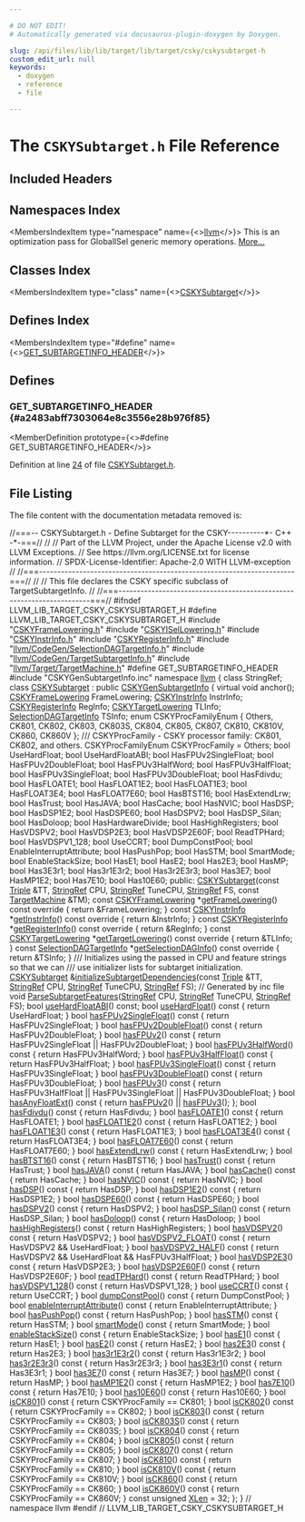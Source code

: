```yaml
---

# DO NOT EDIT!
# Automatically generated via docusaurus-plugin-doxygen by Doxygen.

slug: /api/files/lib/lib/target/lib/target/csky/cskysubtarget-h
custom_edit_url: null
keywords:
  - doxygen
  - reference
  - file

---
```





# The `CSKYSubtarget.h` File Reference

<DoxygenPage pluginConfig={pluginConfig}>



## Included Headers

<IncludesList>
<IncludesListItem
  filePath="CSKYFrameLowering.h"
  permalink="/docs/api/files/lib/lib/target/lib/target/csky/cskyframelowering-h"
  isLocal="true" />
<IncludesListItem
  filePath="CSKYISelLowering.h"
  permalink="/docs/api/files/lib/lib/target/lib/target/csky/cskyisellowering-h"
  isLocal="true" />
<IncludesListItem
  filePath="CSKYInstrInfo.h"
  permalink="/docs/api/files/lib/lib/target/lib/target/csky/cskyinstrinfo-h"
  isLocal="true" />
<IncludesListItem
  filePath="CSKYRegisterInfo.h"
  permalink="/docs/api/files/lib/lib/target/lib/target/csky/cskyregisterinfo-h"
  isLocal="true" />
<IncludesListItem
  filePath="llvm/CodeGen/SelectionDAGTargetInfo.h"
  permalink="/docs/api/files/include/include/llvm/include/llvm/codegen/selectiondagtargetinfo-h"
  isLocal="true" />
<IncludesListItem
  filePath="llvm/CodeGen/TargetSubtargetInfo.h"
  permalink="/docs/api/files/include/include/llvm/include/llvm/codegen/targetsubtargetinfo-h"
  isLocal="true" />
<IncludesListItem
  filePath="llvm/Target/TargetMachine.h"
  permalink="/docs/api/files/include/include/llvm/include/llvm/target/targetmachine-h"
  isLocal="true" />
<IncludesListItem
  filePath="CSKYGenSubtargetInfo.inc"
  permalink=""
  isLocal="true" />
</IncludesList>

## Namespaces Index

<MembersIndex>

<MembersIndexItem
  type="namespace"
  name={<><a href="/docs/api/namespaces/llvm">llvm</a></>}>
This is an optimization pass for GlobalISel generic memory operations. <a href="/docs/api/namespaces/llvm/#details">More...</a>
</MembersIndexItem>

</MembersIndex>

## Classes Index

<MembersIndex>

<MembersIndexItem
  type="class"
  name={<><a href="/docs/api/classes/llvm/cskysubtarget">CSKYSubtarget</a></>}>
</MembersIndexItem>

</MembersIndex>

## Defines Index

<MembersIndex>

<MembersIndexItem
  type="#define"
  name={<><a href="#a2483abff7303064e8c3556e28b976f85">GET&#95;SUBTARGETINFO&#95;HEADER</a></>}>
</MembersIndexItem>

</MembersIndex>


<SectionDefinition>

## Defines

### GET&#95;SUBTARGETINFO&#95;HEADER {#a2483abff7303064e8c3556e28b976f85}

<MemberDefinition
  prototype={<>#define GET&#95;SUBTARGETINFO&#95;HEADER</>}>

Definition at line <a href="#l00024">24</a> of file <a href="/docs/api/files/lib/lib/target/lib/target/csky/cskysubtarget-h">CSKYSubtarget.h</a>.
</MemberDefinition>

</SectionDefinition>

## File Listing

The file content with the documentation metadata removed is:

<ProgramListing>

<Link id="l00001" /><CodeLine lineNumber="1"><span class="doxyHighlightComment">//===-- CSKYSubtarget.h - Define Subtarget for the CSKY----------&#42;- C++ -&#42;-===//</span></CodeLine>
<Link id="l00002" /><CodeLine lineNumber="2"><span class="doxyHighlightComment">//</span></CodeLine>
<Link id="l00003" /><CodeLine lineNumber="3"><span class="doxyHighlightComment">// Part of the LLVM Project, under the Apache License v2.0 with LLVM Exceptions.</span></CodeLine>
<Link id="l00004" /><CodeLine lineNumber="4"><span class="doxyHighlightComment">// See https://llvm.org/LICENSE.txt for license information.</span></CodeLine>
<Link id="l00005" /><CodeLine lineNumber="5"><span class="doxyHighlightComment">// SPDX-License-Identifier: Apache-2.0 WITH LLVM-exception</span></CodeLine>
<Link id="l00006" /><CodeLine lineNumber="6"><span class="doxyHighlightComment">//</span></CodeLine>
<Link id="l00007" /><CodeLine lineNumber="7"><span class="doxyHighlightComment">//===----------------------------------------------------------------------===//</span></CodeLine>
<Link id="l00008" /><CodeLine lineNumber="8"><span class="doxyHighlightComment">//</span></CodeLine>
<Link id="l00009" /><CodeLine lineNumber="9"><span class="doxyHighlightComment">// This file declares the CSKY specific subclass of TargetSubtargetInfo.</span></CodeLine>
<Link id="l00010" /><CodeLine lineNumber="10"><span class="doxyHighlightComment">//</span></CodeLine>
<Link id="l00011" /><CodeLine lineNumber="11"><span class="doxyHighlightComment">//===----------------------------------------------------------------------===//</span></CodeLine>
<Link id="l00012" /><CodeLine lineNumber="12"></CodeLine>
<Link id="l00013" /><CodeLine lineNumber="13"><span class="doxyHighlightPreprocessor">#ifndef LLVM&#95;LIB&#95;TARGET&#95;CSKY&#95;CSKYSUBTARGET&#95;H</span></CodeLine>
<Link id="l00014" /><CodeLine lineNumber="14"><span class="doxyHighlightPreprocessor">#define LLVM&#95;LIB&#95;TARGET&#95;CSKY&#95;CSKYSUBTARGET&#95;H</span></CodeLine>
<Link id="l00015" /><CodeLine lineNumber="15"></CodeLine>
<Link id="l00016" /><CodeLine lineNumber="16"><span class="doxyHighlightPreprocessor">#include &quot;<a href="/docs/api/files/lib/lib/target/lib/target/csky/cskyframelowering-h">CSKYFrameLowering.h</a>&quot;</span></CodeLine>
<Link id="l00017" /><CodeLine lineNumber="17"><span class="doxyHighlightPreprocessor">#include &quot;<a href="/docs/api/files/lib/lib/target/lib/target/csky/cskyisellowering-h">CSKYISelLowering.h</a>&quot;</span></CodeLine>
<Link id="l00018" /><CodeLine lineNumber="18"><span class="doxyHighlightPreprocessor">#include &quot;<a href="/docs/api/files/lib/lib/target/lib/target/csky/cskyinstrinfo-h">CSKYInstrInfo.h</a>&quot;</span></CodeLine>
<Link id="l00019" /><CodeLine lineNumber="19"><span class="doxyHighlightPreprocessor">#include &quot;<a href="/docs/api/files/lib/lib/target/lib/target/csky/cskyregisterinfo-h">CSKYRegisterInfo.h</a>&quot;</span></CodeLine>
<Link id="l00020" /><CodeLine lineNumber="20"><span class="doxyHighlightPreprocessor">#include &quot;<a href="/docs/api/files/include/include/llvm/include/llvm/codegen/selectiondagtargetinfo-h">llvm/CodeGen/SelectionDAGTargetInfo.h</a>&quot;</span></CodeLine>
<Link id="l00021" /><CodeLine lineNumber="21"><span class="doxyHighlightPreprocessor">#include &quot;<a href="/docs/api/files/include/include/llvm/include/llvm/codegen/targetsubtargetinfo-h">llvm/CodeGen/TargetSubtargetInfo.h</a>&quot;</span></CodeLine>
<Link id="l00022" /><CodeLine lineNumber="22"><span class="doxyHighlightPreprocessor">#include &quot;<a href="/docs/api/files/include/include/llvm/include/llvm/target/targetmachine-h">llvm/Target/TargetMachine.h</a>&quot;</span></CodeLine>
<Link id="l00023" /><CodeLine lineNumber="23"></CodeLine>
<Link id="l00024" /><CodeLine lineNumber="24" lineLink="#a2483abff7303064e8c3556e28b976f85"><span class="doxyHighlightPreprocessor">#define GET&#95;SUBTARGETINFO&#95;HEADER</span></CodeLine>
<Link id="l00025" /><CodeLine lineNumber="25"><span class="doxyHighlightPreprocessor">#include &quot;CSKYGenSubtargetInfo.inc&quot;</span></CodeLine>
<Link id="l00026" /><CodeLine lineNumber="26"></CodeLine>
<Link id="l00027" /><CodeLine lineNumber="27"><span class="doxyHighlightKeyword">namespace </span><span class="doxyHighlight"><a href="/docs/api/namespaces/llvm">llvm</a> &#123;</span></CodeLine>
<Link id="l00028" /><CodeLine lineNumber="28"><span class="doxyHighlightKeyword">class </span><span class="doxyHighlight">StringRef;</span></CodeLine>
<Link id="l00029" /><CodeLine lineNumber="29"></CodeLine>
<Link id="l00030" /><CodeLine lineNumber="30" lineLink="/docs/api/classes/llvm/cskysubtarget"><span class="doxyHighlightKeyword">class </span><span class="doxyHighlight"><a href="/docs/api/classes/llvm/cskysubtarget/#aa3b4e937e8143a938be86632ab9d77e2">CSKYSubtarget</a> : </span><span class="doxyHighlightKeyword">public</span><span class="doxyHighlight"> <a href="/docs/api/classes/cskygensubtargetinfo">CSKYGenSubtargetInfo</a> &#123;</span></CodeLine>
<Link id="l00031" /><CodeLine lineNumber="31"><span class="doxyHighlight">  </span><span class="doxyHighlightKeyword">virtual</span><span class="doxyHighlight"> </span><span class="doxyHighlightKeywordType">void</span><span class="doxyHighlight"> anchor();</span></CodeLine>
<Link id="l00032" /><CodeLine lineNumber="32"></CodeLine>
<Link id="l00033" /><CodeLine lineNumber="33"><span class="doxyHighlight">  <a href="/docs/api/classes/llvm/cskyframelowering">CSKYFrameLowering</a> FrameLowering;</span></CodeLine>
<Link id="l00034" /><CodeLine lineNumber="34"><span class="doxyHighlight">  <a href="/docs/api/classes/llvm/cskyinstrinfo">CSKYInstrInfo</a> InstrInfo;</span></CodeLine>
<Link id="l00035" /><CodeLine lineNumber="35"><span class="doxyHighlight">  <a href="/docs/api/classes/llvm/cskyregisterinfo">CSKYRegisterInfo</a> RegInfo;</span></CodeLine>
<Link id="l00036" /><CodeLine lineNumber="36"><span class="doxyHighlight">  <a href="/docs/api/classes/llvm/cskytargetlowering">CSKYTargetLowering</a> TLInfo;</span></CodeLine>
<Link id="l00037" /><CodeLine lineNumber="37"><span class="doxyHighlight">  <a href="/docs/api/classes/llvm/selectiondagtargetinfo">SelectionDAGTargetInfo</a> TSInfo;</span></CodeLine>
<Link id="l00038" /><CodeLine lineNumber="38"></CodeLine>
<Link id="l00039" /><CodeLine lineNumber="39"><span class="doxyHighlight">  </span><span class="doxyHighlightKeyword">enum</span><span class="doxyHighlight"> CSKYProcFamilyEnum &#123;</span></CodeLine>
<Link id="l00040" /><CodeLine lineNumber="40"><span class="doxyHighlight">    Others,</span></CodeLine>
<Link id="l00041" /><CodeLine lineNumber="41"></CodeLine>
<Link id="l00042" /><CodeLine lineNumber="42"><span class="doxyHighlight">    CK801,</span></CodeLine>
<Link id="l00043" /><CodeLine lineNumber="43"><span class="doxyHighlight">    CK802,</span></CodeLine>
<Link id="l00044" /><CodeLine lineNumber="44"><span class="doxyHighlight">    CK803,</span></CodeLine>
<Link id="l00045" /><CodeLine lineNumber="45"><span class="doxyHighlight">    CK803S,</span></CodeLine>
<Link id="l00046" /><CodeLine lineNumber="46"><span class="doxyHighlight">    CK804,</span></CodeLine>
<Link id="l00047" /><CodeLine lineNumber="47"><span class="doxyHighlight">    CK805,</span></CodeLine>
<Link id="l00048" /><CodeLine lineNumber="48"><span class="doxyHighlight">    CK807,</span></CodeLine>
<Link id="l00049" /><CodeLine lineNumber="49"><span class="doxyHighlight">    CK810,</span></CodeLine>
<Link id="l00050" /><CodeLine lineNumber="50"><span class="doxyHighlight">    CK810V,</span></CodeLine>
<Link id="l00051" /><CodeLine lineNumber="51"><span class="doxyHighlight">    CK860,</span></CodeLine>
<Link id="l00052" /><CodeLine lineNumber="52"><span class="doxyHighlight">    CK860V</span></CodeLine>
<Link id="l00053" /><CodeLine lineNumber="53"><span class="doxyHighlight">  &#125;;</span></CodeLine>
<Link id="l00054" /><CodeLine lineNumber="54"></CodeLine>
<Link id="l00055" /><CodeLine lineNumber="55"><span class="doxyHighlightComment">  /// CSKYProcFamily - CSKY processor family: CK801, CK802, and others.</span></CodeLine>
<Link id="l00056" /><CodeLine lineNumber="56"><span class="doxyHighlight">  CSKYProcFamilyEnum CSKYProcFamily = Others;</span></CodeLine>
<Link id="l00057" /><CodeLine lineNumber="57"></CodeLine>
<Link id="l00058" /><CodeLine lineNumber="58"><span class="doxyHighlight">  </span><span class="doxyHighlightKeywordType">bool</span><span class="doxyHighlight"> UseHardFloat;</span></CodeLine>
<Link id="l00059" /><CodeLine lineNumber="59"><span class="doxyHighlight">  </span><span class="doxyHighlightKeywordType">bool</span><span class="doxyHighlight"> UseHardFloatABI;</span></CodeLine>
<Link id="l00060" /><CodeLine lineNumber="60"><span class="doxyHighlight">  </span><span class="doxyHighlightKeywordType">bool</span><span class="doxyHighlight"> HasFPUv2SingleFloat;</span></CodeLine>
<Link id="l00061" /><CodeLine lineNumber="61"><span class="doxyHighlight">  </span><span class="doxyHighlightKeywordType">bool</span><span class="doxyHighlight"> HasFPUv2DoubleFloat;</span></CodeLine>
<Link id="l00062" /><CodeLine lineNumber="62"><span class="doxyHighlight">  </span><span class="doxyHighlightKeywordType">bool</span><span class="doxyHighlight"> HasFPUv3HalfWord;</span></CodeLine>
<Link id="l00063" /><CodeLine lineNumber="63"><span class="doxyHighlight">  </span><span class="doxyHighlightKeywordType">bool</span><span class="doxyHighlight"> HasFPUv3HalfFloat;</span></CodeLine>
<Link id="l00064" /><CodeLine lineNumber="64"><span class="doxyHighlight">  </span><span class="doxyHighlightKeywordType">bool</span><span class="doxyHighlight"> HasFPUv3SingleFloat;</span></CodeLine>
<Link id="l00065" /><CodeLine lineNumber="65"><span class="doxyHighlight">  </span><span class="doxyHighlightKeywordType">bool</span><span class="doxyHighlight"> HasFPUv3DoubleFloat;</span></CodeLine>
<Link id="l00066" /><CodeLine lineNumber="66"><span class="doxyHighlight">  </span><span class="doxyHighlightKeywordType">bool</span><span class="doxyHighlight"> HasFdivdu;</span></CodeLine>
<Link id="l00067" /><CodeLine lineNumber="67"><span class="doxyHighlight">  </span><span class="doxyHighlightKeywordType">bool</span><span class="doxyHighlight"> HasFLOATE1;</span></CodeLine>
<Link id="l00068" /><CodeLine lineNumber="68"><span class="doxyHighlight">  </span><span class="doxyHighlightKeywordType">bool</span><span class="doxyHighlight"> HasFLOAT1E2;</span></CodeLine>
<Link id="l00069" /><CodeLine lineNumber="69"><span class="doxyHighlight">  </span><span class="doxyHighlightKeywordType">bool</span><span class="doxyHighlight"> HasFLOAT1E3;</span></CodeLine>
<Link id="l00070" /><CodeLine lineNumber="70"><span class="doxyHighlight">  </span><span class="doxyHighlightKeywordType">bool</span><span class="doxyHighlight"> HasFLOAT3E4;</span></CodeLine>
<Link id="l00071" /><CodeLine lineNumber="71"><span class="doxyHighlight">  </span><span class="doxyHighlightKeywordType">bool</span><span class="doxyHighlight"> HasFLOAT7E60;</span></CodeLine>
<Link id="l00072" /><CodeLine lineNumber="72"><span class="doxyHighlight">  </span><span class="doxyHighlightKeywordType">bool</span><span class="doxyHighlight"> HasBTST16;</span></CodeLine>
<Link id="l00073" /><CodeLine lineNumber="73"><span class="doxyHighlight">  </span><span class="doxyHighlightKeywordType">bool</span><span class="doxyHighlight"> HasExtendLrw;</span></CodeLine>
<Link id="l00074" /><CodeLine lineNumber="74"><span class="doxyHighlight">  </span><span class="doxyHighlightKeywordType">bool</span><span class="doxyHighlight"> HasTrust;</span></CodeLine>
<Link id="l00075" /><CodeLine lineNumber="75"><span class="doxyHighlight">  </span><span class="doxyHighlightKeywordType">bool</span><span class="doxyHighlight"> HasJAVA;</span></CodeLine>
<Link id="l00076" /><CodeLine lineNumber="76"><span class="doxyHighlight">  </span><span class="doxyHighlightKeywordType">bool</span><span class="doxyHighlight"> HasCache;</span></CodeLine>
<Link id="l00077" /><CodeLine lineNumber="77"><span class="doxyHighlight">  </span><span class="doxyHighlightKeywordType">bool</span><span class="doxyHighlight"> HasNVIC;</span></CodeLine>
<Link id="l00078" /><CodeLine lineNumber="78"><span class="doxyHighlight">  </span><span class="doxyHighlightKeywordType">bool</span><span class="doxyHighlight"> HasDSP;</span></CodeLine>
<Link id="l00079" /><CodeLine lineNumber="79"><span class="doxyHighlight">  </span><span class="doxyHighlightKeywordType">bool</span><span class="doxyHighlight"> HasDSP1E2;</span></CodeLine>
<Link id="l00080" /><CodeLine lineNumber="80"><span class="doxyHighlight">  </span><span class="doxyHighlightKeywordType">bool</span><span class="doxyHighlight"> HasDSPE60;</span></CodeLine>
<Link id="l00081" /><CodeLine lineNumber="81"><span class="doxyHighlight">  </span><span class="doxyHighlightKeywordType">bool</span><span class="doxyHighlight"> HasDSPV2;</span></CodeLine>
<Link id="l00082" /><CodeLine lineNumber="82"><span class="doxyHighlight">  </span><span class="doxyHighlightKeywordType">bool</span><span class="doxyHighlight"> HasDSP&#95;Silan;</span></CodeLine>
<Link id="l00083" /><CodeLine lineNumber="83"><span class="doxyHighlight">  </span><span class="doxyHighlightKeywordType">bool</span><span class="doxyHighlight"> HasDoloop;</span></CodeLine>
<Link id="l00084" /><CodeLine lineNumber="84"><span class="doxyHighlight">  </span><span class="doxyHighlightKeywordType">bool</span><span class="doxyHighlight"> HasHardwareDivide;</span></CodeLine>
<Link id="l00085" /><CodeLine lineNumber="85"><span class="doxyHighlight">  </span><span class="doxyHighlightKeywordType">bool</span><span class="doxyHighlight"> HasHighRegisters;</span></CodeLine>
<Link id="l00086" /><CodeLine lineNumber="86"><span class="doxyHighlight">  </span><span class="doxyHighlightKeywordType">bool</span><span class="doxyHighlight"> HasVDSPV2;</span></CodeLine>
<Link id="l00087" /><CodeLine lineNumber="87"><span class="doxyHighlight">  </span><span class="doxyHighlightKeywordType">bool</span><span class="doxyHighlight"> HasVDSP2E3;</span></CodeLine>
<Link id="l00088" /><CodeLine lineNumber="88"><span class="doxyHighlight">  </span><span class="doxyHighlightKeywordType">bool</span><span class="doxyHighlight"> HasVDSP2E60F;</span></CodeLine>
<Link id="l00089" /><CodeLine lineNumber="89"><span class="doxyHighlight">  </span><span class="doxyHighlightKeywordType">bool</span><span class="doxyHighlight"> ReadTPHard;</span></CodeLine>
<Link id="l00090" /><CodeLine lineNumber="90"><span class="doxyHighlight">  </span><span class="doxyHighlightKeywordType">bool</span><span class="doxyHighlight"> HasVDSPV1&#95;128;</span></CodeLine>
<Link id="l00091" /><CodeLine lineNumber="91"><span class="doxyHighlight">  </span><span class="doxyHighlightKeywordType">bool</span><span class="doxyHighlight"> UseCCRT;</span></CodeLine>
<Link id="l00092" /><CodeLine lineNumber="92"><span class="doxyHighlight">  </span><span class="doxyHighlightKeywordType">bool</span><span class="doxyHighlight"> DumpConstPool;</span></CodeLine>
<Link id="l00093" /><CodeLine lineNumber="93"><span class="doxyHighlight">  </span><span class="doxyHighlightKeywordType">bool</span><span class="doxyHighlight"> EnableInterruptAttribute;</span></CodeLine>
<Link id="l00094" /><CodeLine lineNumber="94"><span class="doxyHighlight">  </span><span class="doxyHighlightKeywordType">bool</span><span class="doxyHighlight"> HasPushPop;</span></CodeLine>
<Link id="l00095" /><CodeLine lineNumber="95"><span class="doxyHighlight">  </span><span class="doxyHighlightKeywordType">bool</span><span class="doxyHighlight"> HasSTM;</span></CodeLine>
<Link id="l00096" /><CodeLine lineNumber="96"><span class="doxyHighlight">  </span><span class="doxyHighlightKeywordType">bool</span><span class="doxyHighlight"> SmartMode;</span></CodeLine>
<Link id="l00097" /><CodeLine lineNumber="97"><span class="doxyHighlight">  </span><span class="doxyHighlightKeywordType">bool</span><span class="doxyHighlight"> EnableStackSize;</span></CodeLine>
<Link id="l00098" /><CodeLine lineNumber="98"></CodeLine>
<Link id="l00099" /><CodeLine lineNumber="99"><span class="doxyHighlight">  </span><span class="doxyHighlightKeywordType">bool</span><span class="doxyHighlight"> HasE1;</span></CodeLine>
<Link id="l00100" /><CodeLine lineNumber="100"><span class="doxyHighlight">  </span><span class="doxyHighlightKeywordType">bool</span><span class="doxyHighlight"> HasE2;</span></CodeLine>
<Link id="l00101" /><CodeLine lineNumber="101"><span class="doxyHighlight">  </span><span class="doxyHighlightKeywordType">bool</span><span class="doxyHighlight"> Has2E3;</span></CodeLine>
<Link id="l00102" /><CodeLine lineNumber="102"><span class="doxyHighlight">  </span><span class="doxyHighlightKeywordType">bool</span><span class="doxyHighlight"> HasMP;</span></CodeLine>
<Link id="l00103" /><CodeLine lineNumber="103"><span class="doxyHighlight">  </span><span class="doxyHighlightKeywordType">bool</span><span class="doxyHighlight"> Has3E3r1;</span></CodeLine>
<Link id="l00104" /><CodeLine lineNumber="104"><span class="doxyHighlight">  </span><span class="doxyHighlightKeywordType">bool</span><span class="doxyHighlight"> Has3r1E3r2;</span></CodeLine>
<Link id="l00105" /><CodeLine lineNumber="105"><span class="doxyHighlight">  </span><span class="doxyHighlightKeywordType">bool</span><span class="doxyHighlight"> Has3r2E3r3;</span></CodeLine>
<Link id="l00106" /><CodeLine lineNumber="106"><span class="doxyHighlight">  </span><span class="doxyHighlightKeywordType">bool</span><span class="doxyHighlight"> Has3E7;</span></CodeLine>
<Link id="l00107" /><CodeLine lineNumber="107"><span class="doxyHighlight">  </span><span class="doxyHighlightKeywordType">bool</span><span class="doxyHighlight"> HasMP1E2;</span></CodeLine>
<Link id="l00108" /><CodeLine lineNumber="108"><span class="doxyHighlight">  </span><span class="doxyHighlightKeywordType">bool</span><span class="doxyHighlight"> Has7E10;</span></CodeLine>
<Link id="l00109" /><CodeLine lineNumber="109"><span class="doxyHighlight">  </span><span class="doxyHighlightKeywordType">bool</span><span class="doxyHighlight"> Has10E60;</span></CodeLine>
<Link id="l00110" /><CodeLine lineNumber="110"></CodeLine>
<Link id="l00111" /><CodeLine lineNumber="111"><span class="doxyHighlightKeyword">public</span><span class="doxyHighlight">:</span></CodeLine>
<Link id="l00112" /><CodeLine lineNumber="112"><span class="doxyHighlight">  <a href="/docs/api/classes/llvm/cskysubtarget/#aa3b4e937e8143a938be86632ab9d77e2">CSKYSubtarget</a>(</span><span class="doxyHighlightKeyword">const</span><span class="doxyHighlight"> <a href="/docs/api/classes/llvm/triple">Triple</a> &amp;TT, <a href="/docs/api/classes/llvm/stringref">StringRef</a> CPU, <a href="/docs/api/classes/llvm/stringref">StringRef</a> TuneCPU,</span></CodeLine>
<Link id="l00113" /><CodeLine lineNumber="113"><span class="doxyHighlight">                <a href="/docs/api/classes/llvm/stringref">StringRef</a> FS, </span><span class="doxyHighlightKeyword">const</span><span class="doxyHighlight"> <a href="/docs/api/classes/llvm/targetmachine">TargetMachine</a> &amp;TM);</span></CodeLine>
<Link id="l00114" /><CodeLine lineNumber="114"></CodeLine>
<Link id="l00115" /><CodeLine lineNumber="115" lineLink="/docs/api/classes/llvm/cskysubtarget/#a0d1df0b1babf1ec9667e04f55cb80626"><span class="doxyHighlight">  </span><span class="doxyHighlightKeyword">const</span><span class="doxyHighlight"> <a href="/docs/api/classes/llvm/cskyframelowering">CSKYFrameLowering</a> &#42;<a href="/docs/api/classes/llvm/cskysubtarget/#a0d1df0b1babf1ec9667e04f55cb80626">getFrameLowering</a>()</span><span class="doxyHighlightKeyword"> const override </span><span class="doxyHighlight">&#123;</span></CodeLine>
<Link id="l00116" /><CodeLine lineNumber="116"><span class="doxyHighlight">    </span><span class="doxyHighlightKeywordFlow">return</span><span class="doxyHighlight"> &amp;FrameLowering;</span></CodeLine>
<Link id="l00117" /><CodeLine lineNumber="117"><span class="doxyHighlight">  &#125;</span></CodeLine>
<Link id="l00118" /><CodeLine lineNumber="118" lineLink="/docs/api/classes/llvm/cskysubtarget/#ae53377f85adf6abead9e1c5e4de82baa"><span class="doxyHighlight">  </span><span class="doxyHighlightKeyword">const</span><span class="doxyHighlight"> <a href="/docs/api/classes/llvm/cskyinstrinfo">CSKYInstrInfo</a> &#42;<a href="/docs/api/classes/llvm/cskysubtarget/#ae53377f85adf6abead9e1c5e4de82baa">getInstrInfo</a>()</span><span class="doxyHighlightKeyword"> const override </span><span class="doxyHighlight">&#123; </span><span class="doxyHighlightKeywordFlow">return</span><span class="doxyHighlight"> &amp;InstrInfo; &#125;</span></CodeLine>
<Link id="l00119" /><CodeLine lineNumber="119" lineLink="/docs/api/classes/llvm/cskysubtarget/#a3bca3579c1a520800b6b41551419fb68"><span class="doxyHighlight">  </span><span class="doxyHighlightKeyword">const</span><span class="doxyHighlight"> <a href="/docs/api/classes/llvm/cskyregisterinfo">CSKYRegisterInfo</a> &#42;<a href="/docs/api/classes/llvm/cskysubtarget/#a3bca3579c1a520800b6b41551419fb68">getRegisterInfo</a>()</span><span class="doxyHighlightKeyword"> const override </span><span class="doxyHighlight">&#123; </span><span class="doxyHighlightKeywordFlow">return</span><span class="doxyHighlight"> &amp;RegInfo; &#125;</span></CodeLine>
<Link id="l00120" /><CodeLine lineNumber="120" lineLink="/docs/api/classes/llvm/cskysubtarget/#ac3351ada214f1765224012387087f836"><span class="doxyHighlight">  </span><span class="doxyHighlightKeyword">const</span><span class="doxyHighlight"> <a href="/docs/api/classes/llvm/cskytargetlowering">CSKYTargetLowering</a> &#42;<a href="/docs/api/classes/llvm/cskysubtarget/#ac3351ada214f1765224012387087f836">getTargetLowering</a>()</span><span class="doxyHighlightKeyword"> const override </span><span class="doxyHighlight">&#123;</span></CodeLine>
<Link id="l00121" /><CodeLine lineNumber="121"><span class="doxyHighlight">    </span><span class="doxyHighlightKeywordFlow">return</span><span class="doxyHighlight"> &amp;TLInfo;</span></CodeLine>
<Link id="l00122" /><CodeLine lineNumber="122"><span class="doxyHighlight">  &#125;</span></CodeLine>
<Link id="l00123" /><CodeLine lineNumber="123" lineLink="/docs/api/classes/llvm/cskysubtarget/#a4e1da236c008cb25326795ef0a90ba46"><span class="doxyHighlight">  </span><span class="doxyHighlightKeyword">const</span><span class="doxyHighlight"> <a href="/docs/api/classes/llvm/selectiondagtargetinfo">SelectionDAGTargetInfo</a> &#42;<a href="/docs/api/classes/llvm/cskysubtarget/#a4e1da236c008cb25326795ef0a90ba46">getSelectionDAGInfo</a>()</span><span class="doxyHighlightKeyword"> const override </span><span class="doxyHighlight">&#123;</span></CodeLine>
<Link id="l00124" /><CodeLine lineNumber="124"><span class="doxyHighlight">    </span><span class="doxyHighlightKeywordFlow">return</span><span class="doxyHighlight"> &amp;TSInfo;</span></CodeLine>
<Link id="l00125" /><CodeLine lineNumber="125"><span class="doxyHighlight">  &#125;</span></CodeLine>
<Link id="l00126" /><CodeLine lineNumber="126"></CodeLine>
<Link id="l00127" /><CodeLine lineNumber="127"><span class="doxyHighlightComment">  /// Initializes using the passed in CPU and feature strings so that we can</span></CodeLine>
<Link id="l00128" /><CodeLine lineNumber="128"><span class="doxyHighlightComment">  /// use initializer lists for subtarget initialization.</span></CodeLine>
<Link id="l00129" /><CodeLine lineNumber="129"><span class="doxyHighlight">  <a href="/docs/api/classes/llvm/cskysubtarget">CSKYSubtarget</a> &amp;<a href="/docs/api/classes/llvm/cskysubtarget/#a2ad004b6aae47e79345d419500ec8316">initializeSubtargetDependencies</a>(</span><span class="doxyHighlightKeyword">const</span><span class="doxyHighlight"> <a href="/docs/api/classes/llvm/triple">Triple</a> &amp;TT,</span></CodeLine>
<Link id="l00130" /><CodeLine lineNumber="130"><span class="doxyHighlight">                                                 <a href="/docs/api/classes/llvm/stringref">StringRef</a> CPU,</span></CodeLine>
<Link id="l00131" /><CodeLine lineNumber="131"><span class="doxyHighlight">                                                 <a href="/docs/api/classes/llvm/stringref">StringRef</a> TuneCPU,</span></CodeLine>
<Link id="l00132" /><CodeLine lineNumber="132"><span class="doxyHighlight">                                                 <a href="/docs/api/classes/llvm/stringref">StringRef</a> FS);</span></CodeLine>
<Link id="l00133" /><CodeLine lineNumber="133"></CodeLine>
<Link id="l00134" /><CodeLine lineNumber="134"><span class="doxyHighlight">  </span><span class="doxyHighlightComment">// Generated by inc file</span></CodeLine>
<Link id="l00135" /><CodeLine lineNumber="135" lineLink="/docs/api/classes/llvm/cskysubtarget/#a3a6f565a5a53ff5f0957d5ace4110ece"><span class="doxyHighlight">  </span><span class="doxyHighlightKeywordType">void</span><span class="doxyHighlight"> <a href="/docs/api/classes/llvm/cskysubtarget/#a3a6f565a5a53ff5f0957d5ace4110ece">ParseSubtargetFeatures</a>(<a href="/docs/api/classes/llvm/stringref">StringRef</a> CPU, <a href="/docs/api/classes/llvm/stringref">StringRef</a> TuneCPU, <a href="/docs/api/classes/llvm/stringref">StringRef</a> FS);</span></CodeLine>
<Link id="l00136" /><CodeLine lineNumber="136"></CodeLine>
<Link id="l00137" /><CodeLine lineNumber="137"><span class="doxyHighlight">  </span><span class="doxyHighlightKeywordType">bool</span><span class="doxyHighlight"> <a href="/docs/api/classes/llvm/cskysubtarget/#a96135156edd232b1c1a1e5237e033c1d">useHardFloatABI</a>() </span><span class="doxyHighlightKeyword">const</span><span class="doxyHighlight">;</span></CodeLine>
<Link id="l00138" /><CodeLine lineNumber="138" lineLink="/docs/api/classes/llvm/cskysubtarget/#a994a5415e0f22a43857859398f917064"><span class="doxyHighlight">  </span><span class="doxyHighlightKeywordType">bool</span><span class="doxyHighlight"> <a href="/docs/api/classes/llvm/cskysubtarget/#a994a5415e0f22a43857859398f917064">useHardFloat</a>()</span><span class="doxyHighlightKeyword"> const </span><span class="doxyHighlight">&#123; </span><span class="doxyHighlightKeywordFlow">return</span><span class="doxyHighlight"> UseHardFloat; &#125;</span></CodeLine>
<Link id="l00139" /><CodeLine lineNumber="139" lineLink="/docs/api/classes/llvm/cskysubtarget/#a09c7b9c77e054eef6300e68db5e9d1d5"><span class="doxyHighlight">  </span><span class="doxyHighlightKeywordType">bool</span><span class="doxyHighlight"> <a href="/docs/api/classes/llvm/cskysubtarget/#a09c7b9c77e054eef6300e68db5e9d1d5">hasFPUv2SingleFloat</a>()</span><span class="doxyHighlightKeyword"> const </span><span class="doxyHighlight">&#123; </span><span class="doxyHighlightKeywordFlow">return</span><span class="doxyHighlight"> HasFPUv2SingleFloat; &#125;</span></CodeLine>
<Link id="l00140" /><CodeLine lineNumber="140" lineLink="/docs/api/classes/llvm/cskysubtarget/#a54dc08edce4aeae1f3011cc1b873cf24"><span class="doxyHighlight">  </span><span class="doxyHighlightKeywordType">bool</span><span class="doxyHighlight"> <a href="/docs/api/classes/llvm/cskysubtarget/#a54dc08edce4aeae1f3011cc1b873cf24">hasFPUv2DoubleFloat</a>()</span><span class="doxyHighlightKeyword"> const </span><span class="doxyHighlight">&#123; </span><span class="doxyHighlightKeywordFlow">return</span><span class="doxyHighlight"> HasFPUv2DoubleFloat; &#125;</span></CodeLine>
<Link id="l00141" /><CodeLine lineNumber="141" lineLink="/docs/api/classes/llvm/cskysubtarget/#ac413375ed8f8918e16f0f259048e3132"><span class="doxyHighlight">  </span><span class="doxyHighlightKeywordType">bool</span><span class="doxyHighlight"> <a href="/docs/api/classes/llvm/cskysubtarget/#ac413375ed8f8918e16f0f259048e3132">hasFPUv2</a>()</span><span class="doxyHighlightKeyword"> const </span><span class="doxyHighlight">&#123; </span><span class="doxyHighlightKeywordFlow">return</span><span class="doxyHighlight"> HasFPUv2SingleFloat || HasFPUv2DoubleFloat; &#125;</span></CodeLine>
<Link id="l00142" /><CodeLine lineNumber="142" lineLink="/docs/api/classes/llvm/cskysubtarget/#a7384b3e4f263fb0f60b3ebe370ec4712"><span class="doxyHighlight">  </span><span class="doxyHighlightKeywordType">bool</span><span class="doxyHighlight"> <a href="/docs/api/classes/llvm/cskysubtarget/#a7384b3e4f263fb0f60b3ebe370ec4712">hasFPUv3HalfWord</a>()</span><span class="doxyHighlightKeyword"> const </span><span class="doxyHighlight">&#123; </span><span class="doxyHighlightKeywordFlow">return</span><span class="doxyHighlight"> HasFPUv3HalfWord; &#125;</span></CodeLine>
<Link id="l00143" /><CodeLine lineNumber="143" lineLink="/docs/api/classes/llvm/cskysubtarget/#ad0fb0319668159498c0311ffdcb152a3"><span class="doxyHighlight">  </span><span class="doxyHighlightKeywordType">bool</span><span class="doxyHighlight"> <a href="/docs/api/classes/llvm/cskysubtarget/#ad0fb0319668159498c0311ffdcb152a3">hasFPUv3HalfFloat</a>()</span><span class="doxyHighlightKeyword"> const </span><span class="doxyHighlight">&#123; </span><span class="doxyHighlightKeywordFlow">return</span><span class="doxyHighlight"> HasFPUv3HalfFloat; &#125;</span></CodeLine>
<Link id="l00144" /><CodeLine lineNumber="144" lineLink="/docs/api/classes/llvm/cskysubtarget/#a27ca3b3e180eab131e186cfba40c93c8"><span class="doxyHighlight">  </span><span class="doxyHighlightKeywordType">bool</span><span class="doxyHighlight"> <a href="/docs/api/classes/llvm/cskysubtarget/#a27ca3b3e180eab131e186cfba40c93c8">hasFPUv3SingleFloat</a>()</span><span class="doxyHighlightKeyword"> const </span><span class="doxyHighlight">&#123; </span><span class="doxyHighlightKeywordFlow">return</span><span class="doxyHighlight"> HasFPUv3SingleFloat; &#125;</span></CodeLine>
<Link id="l00145" /><CodeLine lineNumber="145" lineLink="/docs/api/classes/llvm/cskysubtarget/#add9ff93c8d8c5d4ed65a34e355288578"><span class="doxyHighlight">  </span><span class="doxyHighlightKeywordType">bool</span><span class="doxyHighlight"> <a href="/docs/api/classes/llvm/cskysubtarget/#add9ff93c8d8c5d4ed65a34e355288578">hasFPUv3DoubleFloat</a>()</span><span class="doxyHighlightKeyword"> const </span><span class="doxyHighlight">&#123; </span><span class="doxyHighlightKeywordFlow">return</span><span class="doxyHighlight"> HasFPUv3DoubleFloat; &#125;</span></CodeLine>
<Link id="l00146" /><CodeLine lineNumber="146" lineLink="/docs/api/classes/llvm/cskysubtarget/#ae6d394439f36fe06ae6bd6326e3a4f10"><span class="doxyHighlight">  </span><span class="doxyHighlightKeywordType">bool</span><span class="doxyHighlight"> <a href="/docs/api/classes/llvm/cskysubtarget/#ae6d394439f36fe06ae6bd6326e3a4f10">hasFPUv3</a>()</span><span class="doxyHighlightKeyword"> const </span><span class="doxyHighlight">&#123;</span></CodeLine>
<Link id="l00147" /><CodeLine lineNumber="147"><span class="doxyHighlight">    </span><span class="doxyHighlightKeywordFlow">return</span><span class="doxyHighlight"> HasFPUv3HalfFloat || HasFPUv3SingleFloat || HasFPUv3DoubleFloat;</span></CodeLine>
<Link id="l00148" /><CodeLine lineNumber="148"><span class="doxyHighlight">  &#125;</span></CodeLine>
<Link id="l00149" /><CodeLine lineNumber="149" lineLink="/docs/api/classes/llvm/cskysubtarget/#a5644e61026a18f35af95ccb4b6018d2e"><span class="doxyHighlight">  </span><span class="doxyHighlightKeywordType">bool</span><span class="doxyHighlight"> <a href="/docs/api/classes/llvm/cskysubtarget/#a5644e61026a18f35af95ccb4b6018d2e">hasAnyFloatExt</a>()</span><span class="doxyHighlightKeyword"> const </span><span class="doxyHighlight">&#123; </span><span class="doxyHighlightKeywordFlow">return</span><span class="doxyHighlight"> <a href="/docs/api/classes/llvm/cskysubtarget/#ac413375ed8f8918e16f0f259048e3132">hasFPUv2</a>() || <a href="/docs/api/classes/llvm/cskysubtarget/#ae6d394439f36fe06ae6bd6326e3a4f10">hasFPUv3</a>(); &#125;;</span></CodeLine>
<Link id="l00150" /><CodeLine lineNumber="150" lineLink="/docs/api/classes/llvm/cskysubtarget/#a233827e4cbe7e0e5419f90cc5e6f623a"><span class="doxyHighlight">  </span><span class="doxyHighlightKeywordType">bool</span><span class="doxyHighlight"> <a href="/docs/api/classes/llvm/cskysubtarget/#a233827e4cbe7e0e5419f90cc5e6f623a">hasFdivdu</a>()</span><span class="doxyHighlightKeyword"> const </span><span class="doxyHighlight">&#123; </span><span class="doxyHighlightKeywordFlow">return</span><span class="doxyHighlight"> HasFdivdu; &#125;</span></CodeLine>
<Link id="l00151" /><CodeLine lineNumber="151" lineLink="/docs/api/classes/llvm/cskysubtarget/#a6b2938d4d43ac60ca99e256c2b975b90"><span class="doxyHighlight">  </span><span class="doxyHighlightKeywordType">bool</span><span class="doxyHighlight"> <a href="/docs/api/classes/llvm/cskysubtarget/#a6b2938d4d43ac60ca99e256c2b975b90">hasFLOATE1</a>()</span><span class="doxyHighlightKeyword"> const </span><span class="doxyHighlight">&#123; </span><span class="doxyHighlightKeywordFlow">return</span><span class="doxyHighlight"> HasFLOATE1; &#125;</span></CodeLine>
<Link id="l00152" /><CodeLine lineNumber="152" lineLink="/docs/api/classes/llvm/cskysubtarget/#a1b984a4ed00f33c1ec0ba96c670dd596"><span class="doxyHighlight">  </span><span class="doxyHighlightKeywordType">bool</span><span class="doxyHighlight"> <a href="/docs/api/classes/llvm/cskysubtarget/#a1b984a4ed00f33c1ec0ba96c670dd596">hasFLOAT1E2</a>()</span><span class="doxyHighlightKeyword"> const </span><span class="doxyHighlight">&#123; </span><span class="doxyHighlightKeywordFlow">return</span><span class="doxyHighlight"> HasFLOAT1E2; &#125;</span></CodeLine>
<Link id="l00153" /><CodeLine lineNumber="153" lineLink="/docs/api/classes/llvm/cskysubtarget/#af7bc48aedd7abad5f952ce58c1ea2a07"><span class="doxyHighlight">  </span><span class="doxyHighlightKeywordType">bool</span><span class="doxyHighlight"> <a href="/docs/api/classes/llvm/cskysubtarget/#af7bc48aedd7abad5f952ce58c1ea2a07">hasFLOAT1E3</a>()</span><span class="doxyHighlightKeyword"> const </span><span class="doxyHighlight">&#123; </span><span class="doxyHighlightKeywordFlow">return</span><span class="doxyHighlight"> HasFLOAT1E3; &#125;</span></CodeLine>
<Link id="l00154" /><CodeLine lineNumber="154" lineLink="/docs/api/classes/llvm/cskysubtarget/#ad374f8b98534ec9ffeb9f0d21afa3227"><span class="doxyHighlight">  </span><span class="doxyHighlightKeywordType">bool</span><span class="doxyHighlight"> <a href="/docs/api/classes/llvm/cskysubtarget/#ad374f8b98534ec9ffeb9f0d21afa3227">hasFLOAT3E4</a>()</span><span class="doxyHighlightKeyword"> const </span><span class="doxyHighlight">&#123; </span><span class="doxyHighlightKeywordFlow">return</span><span class="doxyHighlight"> HasFLOAT3E4; &#125;</span></CodeLine>
<Link id="l00155" /><CodeLine lineNumber="155" lineLink="/docs/api/classes/llvm/cskysubtarget/#a473ef63bcda0056d6e0488280df8b95a"><span class="doxyHighlight">  </span><span class="doxyHighlightKeywordType">bool</span><span class="doxyHighlight"> <a href="/docs/api/classes/llvm/cskysubtarget/#a473ef63bcda0056d6e0488280df8b95a">hasFLOAT7E60</a>()</span><span class="doxyHighlightKeyword"> const </span><span class="doxyHighlight">&#123; </span><span class="doxyHighlightKeywordFlow">return</span><span class="doxyHighlight"> HasFLOAT7E60; &#125;</span></CodeLine>
<Link id="l00156" /><CodeLine lineNumber="156" lineLink="/docs/api/classes/llvm/cskysubtarget/#a728262577652b45b1eb40d57ab80f139"><span class="doxyHighlight">  </span><span class="doxyHighlightKeywordType">bool</span><span class="doxyHighlight"> <a href="/docs/api/classes/llvm/cskysubtarget/#a728262577652b45b1eb40d57ab80f139">hasExtendLrw</a>()</span><span class="doxyHighlightKeyword"> const </span><span class="doxyHighlight">&#123; </span><span class="doxyHighlightKeywordFlow">return</span><span class="doxyHighlight"> HasExtendLrw; &#125;</span></CodeLine>
<Link id="l00157" /><CodeLine lineNumber="157" lineLink="/docs/api/classes/llvm/cskysubtarget/#a641bc0cb1e2439b7a9c4a3a25c22b9b1"><span class="doxyHighlight">  </span><span class="doxyHighlightKeywordType">bool</span><span class="doxyHighlight"> <a href="/docs/api/classes/llvm/cskysubtarget/#a641bc0cb1e2439b7a9c4a3a25c22b9b1">hasBTST16</a>()</span><span class="doxyHighlightKeyword"> const </span><span class="doxyHighlight">&#123; </span><span class="doxyHighlightKeywordFlow">return</span><span class="doxyHighlight"> HasBTST16; &#125;</span></CodeLine>
<Link id="l00158" /><CodeLine lineNumber="158" lineLink="/docs/api/classes/llvm/cskysubtarget/#af0cf0afd17edfe78f2302503d70323e6"><span class="doxyHighlight">  </span><span class="doxyHighlightKeywordType">bool</span><span class="doxyHighlight"> <a href="/docs/api/classes/llvm/cskysubtarget/#af0cf0afd17edfe78f2302503d70323e6">hasTrust</a>()</span><span class="doxyHighlightKeyword"> const </span><span class="doxyHighlight">&#123; </span><span class="doxyHighlightKeywordFlow">return</span><span class="doxyHighlight"> HasTrust; &#125;</span></CodeLine>
<Link id="l00159" /><CodeLine lineNumber="159" lineLink="/docs/api/classes/llvm/cskysubtarget/#a0603a8de3f1157fe9c298abb2f231821"><span class="doxyHighlight">  </span><span class="doxyHighlightKeywordType">bool</span><span class="doxyHighlight"> <a href="/docs/api/classes/llvm/cskysubtarget/#a0603a8de3f1157fe9c298abb2f231821">hasJAVA</a>()</span><span class="doxyHighlightKeyword"> const </span><span class="doxyHighlight">&#123; </span><span class="doxyHighlightKeywordFlow">return</span><span class="doxyHighlight"> HasJAVA; &#125;</span></CodeLine>
<Link id="l00160" /><CodeLine lineNumber="160" lineLink="/docs/api/classes/llvm/cskysubtarget/#a2980ca58cb870ffafa67afcc2e94f396"><span class="doxyHighlight">  </span><span class="doxyHighlightKeywordType">bool</span><span class="doxyHighlight"> <a href="/docs/api/classes/llvm/cskysubtarget/#a2980ca58cb870ffafa67afcc2e94f396">hasCache</a>()</span><span class="doxyHighlightKeyword"> const </span><span class="doxyHighlight">&#123; </span><span class="doxyHighlightKeywordFlow">return</span><span class="doxyHighlight"> HasCache; &#125;</span></CodeLine>
<Link id="l00161" /><CodeLine lineNumber="161" lineLink="/docs/api/classes/llvm/cskysubtarget/#a6de0d87d7cb31db5773a3fdf28172450"><span class="doxyHighlight">  </span><span class="doxyHighlightKeywordType">bool</span><span class="doxyHighlight"> <a href="/docs/api/classes/llvm/cskysubtarget/#a6de0d87d7cb31db5773a3fdf28172450">hasNVIC</a>()</span><span class="doxyHighlightKeyword"> const </span><span class="doxyHighlight">&#123; </span><span class="doxyHighlightKeywordFlow">return</span><span class="doxyHighlight"> HasNVIC; &#125;</span></CodeLine>
<Link id="l00162" /><CodeLine lineNumber="162" lineLink="/docs/api/classes/llvm/cskysubtarget/#a29736f8b463564f319fa72bbf8c6741a"><span class="doxyHighlight">  </span><span class="doxyHighlightKeywordType">bool</span><span class="doxyHighlight"> <a href="/docs/api/classes/llvm/cskysubtarget/#a29736f8b463564f319fa72bbf8c6741a">hasDSP</a>()</span><span class="doxyHighlightKeyword"> const </span><span class="doxyHighlight">&#123; </span><span class="doxyHighlightKeywordFlow">return</span><span class="doxyHighlight"> HasDSP; &#125;</span></CodeLine>
<Link id="l00163" /><CodeLine lineNumber="163" lineLink="/docs/api/classes/llvm/cskysubtarget/#a058ae99d24fb01fcf6e37069a5477a4f"><span class="doxyHighlight">  </span><span class="doxyHighlightKeywordType">bool</span><span class="doxyHighlight"> <a href="/docs/api/classes/llvm/cskysubtarget/#a058ae99d24fb01fcf6e37069a5477a4f">hasDSP1E2</a>()</span><span class="doxyHighlightKeyword"> const </span><span class="doxyHighlight">&#123; </span><span class="doxyHighlightKeywordFlow">return</span><span class="doxyHighlight"> HasDSP1E2; &#125;</span></CodeLine>
<Link id="l00164" /><CodeLine lineNumber="164" lineLink="/docs/api/classes/llvm/cskysubtarget/#aa8f94422f821dfda29bdc87a1383c3d3"><span class="doxyHighlight">  </span><span class="doxyHighlightKeywordType">bool</span><span class="doxyHighlight"> <a href="/docs/api/classes/llvm/cskysubtarget/#aa8f94422f821dfda29bdc87a1383c3d3">hasDSPE60</a>()</span><span class="doxyHighlightKeyword"> const </span><span class="doxyHighlight">&#123; </span><span class="doxyHighlightKeywordFlow">return</span><span class="doxyHighlight"> HasDSPE60; &#125;</span></CodeLine>
<Link id="l00165" /><CodeLine lineNumber="165" lineLink="/docs/api/classes/llvm/cskysubtarget/#afddf2c144c18506a01eb5ca32ab81eb1"><span class="doxyHighlight">  </span><span class="doxyHighlightKeywordType">bool</span><span class="doxyHighlight"> <a href="/docs/api/classes/llvm/cskysubtarget/#afddf2c144c18506a01eb5ca32ab81eb1">hasDSPV2</a>()</span><span class="doxyHighlightKeyword"> const </span><span class="doxyHighlight">&#123; </span><span class="doxyHighlightKeywordFlow">return</span><span class="doxyHighlight"> HasDSPV2; &#125;</span></CodeLine>
<Link id="l00166" /><CodeLine lineNumber="166" lineLink="/docs/api/classes/llvm/cskysubtarget/#a57a44fb9ccee09523c2d4afe7f742e3f"><span class="doxyHighlight">  </span><span class="doxyHighlightKeywordType">bool</span><span class="doxyHighlight"> <a href="/docs/api/classes/llvm/cskysubtarget/#a57a44fb9ccee09523c2d4afe7f742e3f">hasDSP&#95;Silan</a>()</span><span class="doxyHighlightKeyword"> const </span><span class="doxyHighlight">&#123; </span><span class="doxyHighlightKeywordFlow">return</span><span class="doxyHighlight"> HasDSP&#95;Silan; &#125;</span></CodeLine>
<Link id="l00167" /><CodeLine lineNumber="167" lineLink="/docs/api/classes/llvm/cskysubtarget/#a7f2a834ebebea7e22a65271bc9dde0bf"><span class="doxyHighlight">  </span><span class="doxyHighlightKeywordType">bool</span><span class="doxyHighlight"> <a href="/docs/api/classes/llvm/cskysubtarget/#a7f2a834ebebea7e22a65271bc9dde0bf">hasDoloop</a>()</span><span class="doxyHighlightKeyword"> const </span><span class="doxyHighlight">&#123; </span><span class="doxyHighlightKeywordFlow">return</span><span class="doxyHighlight"> HasDoloop; &#125;</span></CodeLine>
<Link id="l00168" /><CodeLine lineNumber="168" lineLink="/docs/api/classes/llvm/cskysubtarget/#a02797e05bde67ca1712754de2eda6483"><span class="doxyHighlight">  </span><span class="doxyHighlightKeywordType">bool</span><span class="doxyHighlight"> <a href="/docs/api/classes/llvm/cskysubtarget/#a02797e05bde67ca1712754de2eda6483">hasHighRegisters</a>()</span><span class="doxyHighlightKeyword"> const </span><span class="doxyHighlight">&#123; </span><span class="doxyHighlightKeywordFlow">return</span><span class="doxyHighlight"> HasHighRegisters; &#125;</span></CodeLine>
<Link id="l00169" /><CodeLine lineNumber="169" lineLink="/docs/api/classes/llvm/cskysubtarget/#a324f8f5d0bc882663a236aed2de704ad"><span class="doxyHighlight">  </span><span class="doxyHighlightKeywordType">bool</span><span class="doxyHighlight"> <a href="/docs/api/classes/llvm/cskysubtarget/#a324f8f5d0bc882663a236aed2de704ad">hasVDSPV2</a>()</span><span class="doxyHighlightKeyword"> const </span><span class="doxyHighlight">&#123; </span><span class="doxyHighlightKeywordFlow">return</span><span class="doxyHighlight"> HasVDSPV2; &#125;</span></CodeLine>
<Link id="l00170" /><CodeLine lineNumber="170" lineLink="/docs/api/classes/llvm/cskysubtarget/#af1d76c0a91cb7857c022f69bc5cdac6b"><span class="doxyHighlight">  </span><span class="doxyHighlightKeywordType">bool</span><span class="doxyHighlight"> <a href="/docs/api/classes/llvm/cskysubtarget/#af1d76c0a91cb7857c022f69bc5cdac6b">hasVDSPV2&#95;FLOAT</a>()</span><span class="doxyHighlightKeyword"> const </span><span class="doxyHighlight">&#123; </span><span class="doxyHighlightKeywordFlow">return</span><span class="doxyHighlight"> HasVDSPV2 &amp;&amp; UseHardFloat; &#125;</span></CodeLine>
<Link id="l00171" /><CodeLine lineNumber="171" lineLink="/docs/api/classes/llvm/cskysubtarget/#a1f3b44aa25064c1b5941617bff6ef3a9"><span class="doxyHighlight">  </span><span class="doxyHighlightKeywordType">bool</span><span class="doxyHighlight"> <a href="/docs/api/classes/llvm/cskysubtarget/#a1f3b44aa25064c1b5941617bff6ef3a9">hasVDSPV2&#95;HALF</a>()</span><span class="doxyHighlightKeyword"> const </span><span class="doxyHighlight">&#123;</span></CodeLine>
<Link id="l00172" /><CodeLine lineNumber="172"><span class="doxyHighlight">    </span><span class="doxyHighlightKeywordFlow">return</span><span class="doxyHighlight"> HasVDSPV2 &amp;&amp; UseHardFloat &amp;&amp; HasFPUv3HalfFloat;</span></CodeLine>
<Link id="l00173" /><CodeLine lineNumber="173"><span class="doxyHighlight">  &#125;</span></CodeLine>
<Link id="l00174" /><CodeLine lineNumber="174" lineLink="/docs/api/classes/llvm/cskysubtarget/#aed4662bcf4d6536aa8f10b967dd07bd6"><span class="doxyHighlight">  </span><span class="doxyHighlightKeywordType">bool</span><span class="doxyHighlight"> <a href="/docs/api/classes/llvm/cskysubtarget/#aed4662bcf4d6536aa8f10b967dd07bd6">hasVDSP2E3</a>()</span><span class="doxyHighlightKeyword"> const </span><span class="doxyHighlight">&#123; </span><span class="doxyHighlightKeywordFlow">return</span><span class="doxyHighlight"> HasVDSP2E3; &#125;</span></CodeLine>
<Link id="l00175" /><CodeLine lineNumber="175" lineLink="/docs/api/classes/llvm/cskysubtarget/#aa15fd1ff7ecac4199588014c6f2aa557"><span class="doxyHighlight">  </span><span class="doxyHighlightKeywordType">bool</span><span class="doxyHighlight"> <a href="/docs/api/classes/llvm/cskysubtarget/#aa15fd1ff7ecac4199588014c6f2aa557">hasVDSP2E60F</a>()</span><span class="doxyHighlightKeyword"> const </span><span class="doxyHighlight">&#123; </span><span class="doxyHighlightKeywordFlow">return</span><span class="doxyHighlight"> HasVDSP2E60F; &#125;</span></CodeLine>
<Link id="l00176" /><CodeLine lineNumber="176" lineLink="/docs/api/classes/llvm/cskysubtarget/#a6205da029a51425f9cfae92700095c83"><span class="doxyHighlight">  </span><span class="doxyHighlightKeywordType">bool</span><span class="doxyHighlight"> <a href="/docs/api/classes/llvm/cskysubtarget/#a6205da029a51425f9cfae92700095c83">readTPHard</a>()</span><span class="doxyHighlightKeyword"> const </span><span class="doxyHighlight">&#123; </span><span class="doxyHighlightKeywordFlow">return</span><span class="doxyHighlight"> ReadTPHard; &#125;</span></CodeLine>
<Link id="l00177" /><CodeLine lineNumber="177" lineLink="/docs/api/classes/llvm/cskysubtarget/#a580e3fe8874327c9a716e3b524748be4"><span class="doxyHighlight">  </span><span class="doxyHighlightKeywordType">bool</span><span class="doxyHighlight"> <a href="/docs/api/classes/llvm/cskysubtarget/#a580e3fe8874327c9a716e3b524748be4">hasVDSPV1&#95;128</a>()</span><span class="doxyHighlightKeyword"> const </span><span class="doxyHighlight">&#123; </span><span class="doxyHighlightKeywordFlow">return</span><span class="doxyHighlight"> HasVDSPV1&#95;128; &#125;</span></CodeLine>
<Link id="l00178" /><CodeLine lineNumber="178" lineLink="/docs/api/classes/llvm/cskysubtarget/#ac79c77f3237bac863fd3dda5319cd1b2"><span class="doxyHighlight">  </span><span class="doxyHighlightKeywordType">bool</span><span class="doxyHighlight"> <a href="/docs/api/classes/llvm/cskysubtarget/#ac79c77f3237bac863fd3dda5319cd1b2">useCCRT</a>()</span><span class="doxyHighlightKeyword"> const </span><span class="doxyHighlight">&#123; </span><span class="doxyHighlightKeywordFlow">return</span><span class="doxyHighlight"> UseCCRT; &#125;</span></CodeLine>
<Link id="l00179" /><CodeLine lineNumber="179" lineLink="/docs/api/classes/llvm/cskysubtarget/#a42156b4ba42e9ee27254993cedbb9b17"><span class="doxyHighlight">  </span><span class="doxyHighlightKeywordType">bool</span><span class="doxyHighlight"> <a href="/docs/api/classes/llvm/cskysubtarget/#a42156b4ba42e9ee27254993cedbb9b17">dumpConstPool</a>()</span><span class="doxyHighlightKeyword"> const </span><span class="doxyHighlight">&#123; </span><span class="doxyHighlightKeywordFlow">return</span><span class="doxyHighlight"> DumpConstPool; &#125;</span></CodeLine>
<Link id="l00180" /><CodeLine lineNumber="180" lineLink="/docs/api/classes/llvm/cskysubtarget/#a4f9fe95043a7bd946abcff96d71ad3b7"><span class="doxyHighlight">  </span><span class="doxyHighlightKeywordType">bool</span><span class="doxyHighlight"> <a href="/docs/api/classes/llvm/cskysubtarget/#a4f9fe95043a7bd946abcff96d71ad3b7">enableInterruptAttribute</a>()</span><span class="doxyHighlightKeyword"> const </span><span class="doxyHighlight">&#123; </span><span class="doxyHighlightKeywordFlow">return</span><span class="doxyHighlight"> EnableInterruptAttribute; &#125;</span></CodeLine>
<Link id="l00181" /><CodeLine lineNumber="181" lineLink="/docs/api/classes/llvm/cskysubtarget/#ab59b5e49f4f3040d4fc27ba8143e65cf"><span class="doxyHighlight">  </span><span class="doxyHighlightKeywordType">bool</span><span class="doxyHighlight"> <a href="/docs/api/classes/llvm/cskysubtarget/#ab59b5e49f4f3040d4fc27ba8143e65cf">hasPushPop</a>()</span><span class="doxyHighlightKeyword"> const </span><span class="doxyHighlight">&#123; </span><span class="doxyHighlightKeywordFlow">return</span><span class="doxyHighlight"> HasPushPop; &#125;</span></CodeLine>
<Link id="l00182" /><CodeLine lineNumber="182" lineLink="/docs/api/classes/llvm/cskysubtarget/#ab53aaf1fb7e811e08d97047922cffa94"><span class="doxyHighlight">  </span><span class="doxyHighlightKeywordType">bool</span><span class="doxyHighlight"> <a href="/docs/api/classes/llvm/cskysubtarget/#ab53aaf1fb7e811e08d97047922cffa94">hasSTM</a>()</span><span class="doxyHighlightKeyword"> const </span><span class="doxyHighlight">&#123; </span><span class="doxyHighlightKeywordFlow">return</span><span class="doxyHighlight"> HasSTM; &#125;</span></CodeLine>
<Link id="l00183" /><CodeLine lineNumber="183" lineLink="/docs/api/classes/llvm/cskysubtarget/#a7a47bd8e618b5f19230d7ac192c5719f"><span class="doxyHighlight">  </span><span class="doxyHighlightKeywordType">bool</span><span class="doxyHighlight"> <a href="/docs/api/classes/llvm/cskysubtarget/#a7a47bd8e618b5f19230d7ac192c5719f">smartMode</a>()</span><span class="doxyHighlightKeyword"> const </span><span class="doxyHighlight">&#123; </span><span class="doxyHighlightKeywordFlow">return</span><span class="doxyHighlight"> SmartMode; &#125;</span></CodeLine>
<Link id="l00184" /><CodeLine lineNumber="184" lineLink="/docs/api/classes/llvm/cskysubtarget/#ad97a6b8d0551ccb0d2b3f50fc6c6d44d"><span class="doxyHighlight">  </span><span class="doxyHighlightKeywordType">bool</span><span class="doxyHighlight"> <a href="/docs/api/classes/llvm/cskysubtarget/#ad97a6b8d0551ccb0d2b3f50fc6c6d44d">enableStackSize</a>()</span><span class="doxyHighlightKeyword"> const </span><span class="doxyHighlight">&#123; </span><span class="doxyHighlightKeywordFlow">return</span><span class="doxyHighlight"> EnableStackSize; &#125;</span></CodeLine>
<Link id="l00185" /><CodeLine lineNumber="185"></CodeLine>
<Link id="l00186" /><CodeLine lineNumber="186" lineLink="/docs/api/classes/llvm/cskysubtarget/#ae0557cee5aca99ffba52f9221d2a1163"><span class="doxyHighlight">  </span><span class="doxyHighlightKeywordType">bool</span><span class="doxyHighlight"> <a href="/docs/api/classes/llvm/cskysubtarget/#ae0557cee5aca99ffba52f9221d2a1163">hasE1</a>()</span><span class="doxyHighlightKeyword"> const </span><span class="doxyHighlight">&#123; </span><span class="doxyHighlightKeywordFlow">return</span><span class="doxyHighlight"> HasE1; &#125;</span></CodeLine>
<Link id="l00187" /><CodeLine lineNumber="187" lineLink="/docs/api/classes/llvm/cskysubtarget/#a479200e0ad1d653f9ebec4a88c611ab3"><span class="doxyHighlight">  </span><span class="doxyHighlightKeywordType">bool</span><span class="doxyHighlight"> <a href="/docs/api/classes/llvm/cskysubtarget/#a479200e0ad1d653f9ebec4a88c611ab3">hasE2</a>()</span><span class="doxyHighlightKeyword"> const </span><span class="doxyHighlight">&#123; </span><span class="doxyHighlightKeywordFlow">return</span><span class="doxyHighlight"> HasE2; &#125;</span></CodeLine>
<Link id="l00188" /><CodeLine lineNumber="188" lineLink="/docs/api/classes/llvm/cskysubtarget/#afde750479f02948e8e5f1a4e3ffd485e"><span class="doxyHighlight">  </span><span class="doxyHighlightKeywordType">bool</span><span class="doxyHighlight"> <a href="/docs/api/classes/llvm/cskysubtarget/#afde750479f02948e8e5f1a4e3ffd485e">has2E3</a>()</span><span class="doxyHighlightKeyword"> const </span><span class="doxyHighlight">&#123; </span><span class="doxyHighlightKeywordFlow">return</span><span class="doxyHighlight"> Has2E3; &#125;</span></CodeLine>
<Link id="l00189" /><CodeLine lineNumber="189" lineLink="/docs/api/classes/llvm/cskysubtarget/#afd3ff6b48ba2efefd7e67345b4596aa3"><span class="doxyHighlight">  </span><span class="doxyHighlightKeywordType">bool</span><span class="doxyHighlight"> <a href="/docs/api/classes/llvm/cskysubtarget/#afd3ff6b48ba2efefd7e67345b4596aa3">has3r1E3r2</a>()</span><span class="doxyHighlightKeyword"> const </span><span class="doxyHighlight">&#123; </span><span class="doxyHighlightKeywordFlow">return</span><span class="doxyHighlight"> Has3r1E3r2; &#125;</span></CodeLine>
<Link id="l00190" /><CodeLine lineNumber="190" lineLink="/docs/api/classes/llvm/cskysubtarget/#a9c0b1e7e260f81fec1d54abd1b9c6a7a"><span class="doxyHighlight">  </span><span class="doxyHighlightKeywordType">bool</span><span class="doxyHighlight"> <a href="/docs/api/classes/llvm/cskysubtarget/#a9c0b1e7e260f81fec1d54abd1b9c6a7a">has3r2E3r3</a>()</span><span class="doxyHighlightKeyword"> const </span><span class="doxyHighlight">&#123; </span><span class="doxyHighlightKeywordFlow">return</span><span class="doxyHighlight"> Has3r2E3r3; &#125;</span></CodeLine>
<Link id="l00191" /><CodeLine lineNumber="191" lineLink="/docs/api/classes/llvm/cskysubtarget/#aca92feaa8fe925bec275f6c23fedc592"><span class="doxyHighlight">  </span><span class="doxyHighlightKeywordType">bool</span><span class="doxyHighlight"> <a href="/docs/api/classes/llvm/cskysubtarget/#aca92feaa8fe925bec275f6c23fedc592">has3E3r1</a>()</span><span class="doxyHighlightKeyword"> const </span><span class="doxyHighlight">&#123; </span><span class="doxyHighlightKeywordFlow">return</span><span class="doxyHighlight"> Has3E3r1; &#125;</span></CodeLine>
<Link id="l00192" /><CodeLine lineNumber="192" lineLink="/docs/api/classes/llvm/cskysubtarget/#a0b882297b68d38ff3a490309a02bc065"><span class="doxyHighlight">  </span><span class="doxyHighlightKeywordType">bool</span><span class="doxyHighlight"> <a href="/docs/api/classes/llvm/cskysubtarget/#a0b882297b68d38ff3a490309a02bc065">has3E7</a>()</span><span class="doxyHighlightKeyword"> const </span><span class="doxyHighlight">&#123; </span><span class="doxyHighlightKeywordFlow">return</span><span class="doxyHighlight"> Has3E7; &#125;</span></CodeLine>
<Link id="l00193" /><CodeLine lineNumber="193" lineLink="/docs/api/classes/llvm/cskysubtarget/#a05fba37605570bba294e62421624f684"><span class="doxyHighlight">  </span><span class="doxyHighlightKeywordType">bool</span><span class="doxyHighlight"> <a href="/docs/api/classes/llvm/cskysubtarget/#a05fba37605570bba294e62421624f684">hasMP</a>()</span><span class="doxyHighlightKeyword"> const </span><span class="doxyHighlight">&#123; </span><span class="doxyHighlightKeywordFlow">return</span><span class="doxyHighlight"> HasMP; &#125;</span></CodeLine>
<Link id="l00194" /><CodeLine lineNumber="194" lineLink="/docs/api/classes/llvm/cskysubtarget/#a5172457bd6b905e03b741993e97bb16e"><span class="doxyHighlight">  </span><span class="doxyHighlightKeywordType">bool</span><span class="doxyHighlight"> <a href="/docs/api/classes/llvm/cskysubtarget/#a5172457bd6b905e03b741993e97bb16e">hasMP1E2</a>()</span><span class="doxyHighlightKeyword"> const </span><span class="doxyHighlight">&#123; </span><span class="doxyHighlightKeywordFlow">return</span><span class="doxyHighlight"> HasMP1E2; &#125;</span></CodeLine>
<Link id="l00195" /><CodeLine lineNumber="195" lineLink="/docs/api/classes/llvm/cskysubtarget/#a85d1da190fe3f6ecde947d90f8fce8ee"><span class="doxyHighlight">  </span><span class="doxyHighlightKeywordType">bool</span><span class="doxyHighlight"> <a href="/docs/api/classes/llvm/cskysubtarget/#a85d1da190fe3f6ecde947d90f8fce8ee">has7E10</a>()</span><span class="doxyHighlightKeyword"> const </span><span class="doxyHighlight">&#123; </span><span class="doxyHighlightKeywordFlow">return</span><span class="doxyHighlight"> Has7E10; &#125;</span></CodeLine>
<Link id="l00196" /><CodeLine lineNumber="196" lineLink="/docs/api/classes/llvm/cskysubtarget/#aa52f75ba9e744bba754dc40dcfcb0dc5"><span class="doxyHighlight">  </span><span class="doxyHighlightKeywordType">bool</span><span class="doxyHighlight"> <a href="/docs/api/classes/llvm/cskysubtarget/#aa52f75ba9e744bba754dc40dcfcb0dc5">has10E60</a>()</span><span class="doxyHighlightKeyword"> const </span><span class="doxyHighlight">&#123; </span><span class="doxyHighlightKeywordFlow">return</span><span class="doxyHighlight"> Has10E60; &#125;</span></CodeLine>
<Link id="l00197" /><CodeLine lineNumber="197"></CodeLine>
<Link id="l00198" /><CodeLine lineNumber="198" lineLink="/docs/api/classes/llvm/cskysubtarget/#a45e7ee29995462790edd2e27a917845c"><span class="doxyHighlight">  </span><span class="doxyHighlightKeywordType">bool</span><span class="doxyHighlight"> <a href="/docs/api/classes/llvm/cskysubtarget/#a45e7ee29995462790edd2e27a917845c">isCK801</a>()</span><span class="doxyHighlightKeyword"> const </span><span class="doxyHighlight">&#123; </span><span class="doxyHighlightKeywordFlow">return</span><span class="doxyHighlight"> CSKYProcFamily == CK801; &#125;</span></CodeLine>
<Link id="l00199" /><CodeLine lineNumber="199" lineLink="/docs/api/classes/llvm/cskysubtarget/#afd9c0dd5b00477b2705e47d2c1b77ea9"><span class="doxyHighlight">  </span><span class="doxyHighlightKeywordType">bool</span><span class="doxyHighlight"> <a href="/docs/api/classes/llvm/cskysubtarget/#afd9c0dd5b00477b2705e47d2c1b77ea9">isCK802</a>()</span><span class="doxyHighlightKeyword"> const </span><span class="doxyHighlight">&#123; </span><span class="doxyHighlightKeywordFlow">return</span><span class="doxyHighlight"> CSKYProcFamily == CK802; &#125;</span></CodeLine>
<Link id="l00200" /><CodeLine lineNumber="200" lineLink="/docs/api/classes/llvm/cskysubtarget/#a4e3bab953137ecfaa8eb4a58aaad8e30"><span class="doxyHighlight">  </span><span class="doxyHighlightKeywordType">bool</span><span class="doxyHighlight"> <a href="/docs/api/classes/llvm/cskysubtarget/#a4e3bab953137ecfaa8eb4a58aaad8e30">isCK803</a>()</span><span class="doxyHighlightKeyword"> const </span><span class="doxyHighlight">&#123; </span><span class="doxyHighlightKeywordFlow">return</span><span class="doxyHighlight"> CSKYProcFamily == CK803; &#125;</span></CodeLine>
<Link id="l00201" /><CodeLine lineNumber="201" lineLink="/docs/api/classes/llvm/cskysubtarget/#ada880262e7991ecdff82c3017b5b6685"><span class="doxyHighlight">  </span><span class="doxyHighlightKeywordType">bool</span><span class="doxyHighlight"> <a href="/docs/api/classes/llvm/cskysubtarget/#ada880262e7991ecdff82c3017b5b6685">isCK803S</a>()</span><span class="doxyHighlightKeyword"> const </span><span class="doxyHighlight">&#123; </span><span class="doxyHighlightKeywordFlow">return</span><span class="doxyHighlight"> CSKYProcFamily == CK803S; &#125;</span></CodeLine>
<Link id="l00202" /><CodeLine lineNumber="202" lineLink="/docs/api/classes/llvm/cskysubtarget/#a7eeff26a0d525336b721c09b3d56010e"><span class="doxyHighlight">  </span><span class="doxyHighlightKeywordType">bool</span><span class="doxyHighlight"> <a href="/docs/api/classes/llvm/cskysubtarget/#a7eeff26a0d525336b721c09b3d56010e">isCK804</a>()</span><span class="doxyHighlightKeyword"> const </span><span class="doxyHighlight">&#123; </span><span class="doxyHighlightKeywordFlow">return</span><span class="doxyHighlight"> CSKYProcFamily == CK804; &#125;</span></CodeLine>
<Link id="l00203" /><CodeLine lineNumber="203" lineLink="/docs/api/classes/llvm/cskysubtarget/#abbf02ca0590ead20171db91fd99a7ce6"><span class="doxyHighlight">  </span><span class="doxyHighlightKeywordType">bool</span><span class="doxyHighlight"> <a href="/docs/api/classes/llvm/cskysubtarget/#abbf02ca0590ead20171db91fd99a7ce6">isCK805</a>()</span><span class="doxyHighlightKeyword"> const </span><span class="doxyHighlight">&#123; </span><span class="doxyHighlightKeywordFlow">return</span><span class="doxyHighlight"> CSKYProcFamily == CK805; &#125;</span></CodeLine>
<Link id="l00204" /><CodeLine lineNumber="204" lineLink="/docs/api/classes/llvm/cskysubtarget/#a2e8f764e9da343e55984cf2603055183"><span class="doxyHighlight">  </span><span class="doxyHighlightKeywordType">bool</span><span class="doxyHighlight"> <a href="/docs/api/classes/llvm/cskysubtarget/#a2e8f764e9da343e55984cf2603055183">isCK807</a>()</span><span class="doxyHighlightKeyword"> const </span><span class="doxyHighlight">&#123; </span><span class="doxyHighlightKeywordFlow">return</span><span class="doxyHighlight"> CSKYProcFamily == CK807; &#125;</span></CodeLine>
<Link id="l00205" /><CodeLine lineNumber="205" lineLink="/docs/api/classes/llvm/cskysubtarget/#a996c6bd36cc22aabf6253e3a2fc000df"><span class="doxyHighlight">  </span><span class="doxyHighlightKeywordType">bool</span><span class="doxyHighlight"> <a href="/docs/api/classes/llvm/cskysubtarget/#a996c6bd36cc22aabf6253e3a2fc000df">isCK810</a>()</span><span class="doxyHighlightKeyword"> const </span><span class="doxyHighlight">&#123; </span><span class="doxyHighlightKeywordFlow">return</span><span class="doxyHighlight"> CSKYProcFamily == CK810; &#125;</span></CodeLine>
<Link id="l00206" /><CodeLine lineNumber="206" lineLink="/docs/api/classes/llvm/cskysubtarget/#aec98c947f2261fcfb146a715d8b1a217"><span class="doxyHighlight">  </span><span class="doxyHighlightKeywordType">bool</span><span class="doxyHighlight"> <a href="/docs/api/classes/llvm/cskysubtarget/#aec98c947f2261fcfb146a715d8b1a217">isCK810V</a>()</span><span class="doxyHighlightKeyword"> const </span><span class="doxyHighlight">&#123; </span><span class="doxyHighlightKeywordFlow">return</span><span class="doxyHighlight"> CSKYProcFamily == CK810V; &#125;</span></CodeLine>
<Link id="l00207" /><CodeLine lineNumber="207" lineLink="/docs/api/classes/llvm/cskysubtarget/#aafa8b7b411e676174a9916e59b3469d0"><span class="doxyHighlight">  </span><span class="doxyHighlightKeywordType">bool</span><span class="doxyHighlight"> <a href="/docs/api/classes/llvm/cskysubtarget/#aafa8b7b411e676174a9916e59b3469d0">isCK860</a>()</span><span class="doxyHighlightKeyword"> const </span><span class="doxyHighlight">&#123; </span><span class="doxyHighlightKeywordFlow">return</span><span class="doxyHighlight"> CSKYProcFamily == CK860; &#125;</span></CodeLine>
<Link id="l00208" /><CodeLine lineNumber="208" lineLink="/docs/api/classes/llvm/cskysubtarget/#a02f60f67c128e4cf06243ba2f010fb2f"><span class="doxyHighlight">  </span><span class="doxyHighlightKeywordType">bool</span><span class="doxyHighlight"> <a href="/docs/api/classes/llvm/cskysubtarget/#a02f60f67c128e4cf06243ba2f010fb2f">isCK860V</a>()</span><span class="doxyHighlightKeyword"> const </span><span class="doxyHighlight">&#123; </span><span class="doxyHighlightKeywordFlow">return</span><span class="doxyHighlight"> CSKYProcFamily == CK860V; &#125;</span></CodeLine>
<Link id="l00209" /><CodeLine lineNumber="209"></CodeLine>
<Link id="l00210" /><CodeLine lineNumber="210" lineLink="/docs/api/classes/llvm/cskysubtarget/#a3e50d71a7c2d86907ccc5a9723a09f91"><span class="doxyHighlight">  </span><span class="doxyHighlightKeyword">const</span><span class="doxyHighlight"> </span><span class="doxyHighlightKeywordType">unsigned</span><span class="doxyHighlight"> <a href="/docs/api/classes/llvm/cskysubtarget/#a3e50d71a7c2d86907ccc5a9723a09f91">XLen</a> = 32;</span></CodeLine>
<Link id="l00211" /><CodeLine lineNumber="211"><span class="doxyHighlight">&#125;;</span></CodeLine>
<Link id="l00212" /><CodeLine lineNumber="212"><span class="doxyHighlight">&#125; </span><span class="doxyHighlightComment">// namespace llvm</span></CodeLine>
<Link id="l00213" /><CodeLine lineNumber="213"></CodeLine>
<Link id="l00214" /><CodeLine lineNumber="214"><span class="doxyHighlightPreprocessor">#endif </span><span class="doxyHighlightComment">// LLVM&#95;LIB&#95;TARGET&#95;CSKY&#95;CSKYSUBTARGET&#95;H</span></CodeLine>

</ProgramListing>


</DoxygenPage>
